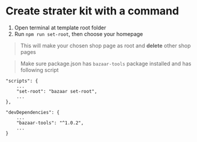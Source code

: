 # Create strater kit with a command

1. Open terminal at template root folder
2. Run `npm run set-root`, then choose your homepage

> This will make your chosen shop page as root and **delete** other shop pages

> Make sure package.json has `bazaar-tools` package installed and has following script

```
"scripts": {
    ...
    "set-root": "bazaar set-root",
    ...
},

"devDependencies": {
    ...
    "bazaar-tools": "^1.0.2",
    ...
}
```